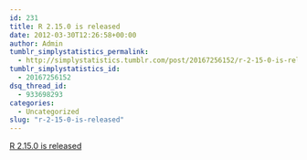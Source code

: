 ```yaml
---
id: 231
title: R 2.15.0 is released
date: 2012-03-30T12:26:58+00:00
author: Admin
tumblr_simplystatistics_permalink:
  - http://simplystatistics.tumblr.com/post/20167256152/r-2-15-0-is-released
tumblr_simplystatistics_id:
  - 20167256152
dsq_thread_id:
  - 933698293
categories:
  - Uncategorized
slug: "r-2-15-0-is-released"
---
```

[R 2.15.0 is released](https://stat.ethz.ch/pipermail/r-announce/2012/000551.html)
